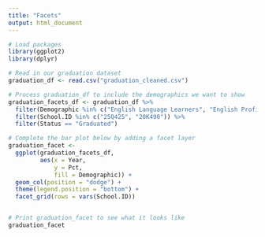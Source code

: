 ```yaml
---
title: "Facets"
output: html_document
---
```


```r
# Load packages
library(ggplot2)
library(dplyr)

# Read in our graduation dataset
graduation_df <- read.csv("graduation_cleaned.csv")
```

```r
# Process graduation_df to include the demographics we want to show
graduation_facets_df <- graduation_df %>% 
  filter(Demographic %in% c("English Language Learners", "English Proficient")) %>%
  filter(School.ID %in% c("25Q425", "20K490")) %>%
  filter(Status == "Graduated")

# Complete the bar plot below by adding a facet layer
graduation_facet <- 
  ggplot(graduation_facets_df, 
         aes(x = Year, 
             y = Pct, 
             fill = Demographic)) + 
  geom_col(position = "dodge") + 
  theme(legend.position = "bottom") + 
  facet_grid(rows = vars(School.ID))


# Print graduation_facet to see what it looks like
graduation_facet

```
